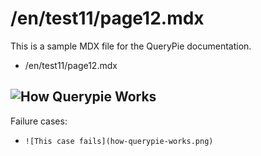 # /en/test11/page12.mdx

This is a sample MDX file for the QueryPie documentation.

- /en/test11/page12.mdx

![How Querypie Works](./how-querypie-works.png)
----
Failure cases:
- `![This case fails](how-querypie-works.png)`
